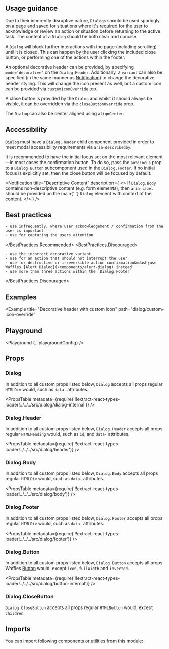 


<Layout title="Dialog" description="Displays popup content that requires user interaction, on top of an overlay.">

## Usage guidance

Due to their inherently disruptive nature, `Dialogs` should be used sparingly on a page and saved for situations where it's required for the user to acknowledge or review an action or situation before returning to the active task. The content of a `Dialog` should be both clear and concise.

A `Dialog` will block further interactions with the page (including scrolling) until it is closed. This can happen by the user clicking the included close button, or performing one of the actions within the footer.

An optional decorative header can be provided, by specifying `mode='decorative'` on the `Dialog.Header`. Additionally, a `variant` can also be specified (in the same manner as [Notification](/components/notification)) to change the decorative header styling. This will change the icon present as well, but a custom icon can be provided via `customIconOverride` too.

A close button is provided by the `Dialog` and whilst it should always be visible, it can be overridden via the `closeButtonOverride` prop.

The `Dialog` can also be center aligned using `alignCenter`.

## Accessibility

`Dialog` must have a `Dialog.Header` child component provided in order to meet modal accessibility requirements via `aria-describedby`.

It is recommended to have the initial focus set on the most relevant element&mdash;in most cases the confirmation button. To do so, pass the `autoFocus` prop to a `Dialog.Button` subcomponent used in the `Dialog.Footer`.
If no initial focus is explicitly set, then the close button will be focused by default.

<Notification
  title="Descriptive Content"
  description={
    <>
      If <Code>Dialog.Body</Code> contains non-descriptive content (e.g. form
      elements), then <Code>aria-label</Code> should be provided on the main{' '}
      <Code>Dialog</Code> element with context of the content.
    </>
  }
/>

## Best practices

<BestPractices>
  <BestPractices.Recommended>

    - use infrequently, where user acknowledgement / confirmation from the user is important
    - use for capturing the users attention

  </BestPractices.Recommended>
  <BestPractices.Discouraged>

    - use the incorrect decorative variant
    - use for an action that should not interrupt the user
    - use for destructive or irreversible action confirmation&mdash;use Waffles [Alert Dialog](/components/alert-dialog) instead
    - use more than three actions within the `Dialog.Footer`

  </BestPractices.Discouraged>
</BestPractices>

## Examples

<Example title="Basic usage" path="dialog/basic-usage">
  <BasicUsage />
</Example>

<Example title="Center aligned" path="dialog/center-aligned">
  <CenterAligned />
</Example>

<Example title="Decorative header" path="dialog/decorative-header">
  <DecorativeHeader />
</Example>

<Example
  title="Decorative header with custom icon"
  path="dialog/custom-icon-override"
>
  <CustomIconOverride />
</Example>

<Example title="Custom close" path="dialog/custom-close">
  <CustomClose />
</Example>

## Playground

<Playground {...playgroundConfig} />

## Props

### Dialog

In addition to all custom props listed below, `Dialog` accepts all props regular `HTMLDiv` would, such as `data-` attributes.

<PropsTable
  metadata={require('!!extract-react-types-loader!../../../src/dialog/dialog-internal')}
/>

### Dialog.Header

In addition to all custom props listed below, `Dialog.Header` accepts all props regular `HTMLHeading` would, such as `id`, and `data-` attributes.

<PropsTable
  metadata={require('!!extract-react-types-loader!../../../src/dialog/header')}
/>

### Dialog.Body

In addition to all custom props listed below, `Dialog.Body` accepts all props regular `HTMLDiv` would, such as `data-` attributes.

<PropsTable
  metadata={require('!!extract-react-types-loader!../../../src/dialog/body')}
/>

### Dialog.Footer

In addition to all custom props listed below, `Dialog.Footer` accepts all props regular `HTMLDiv` would, such as `data-` attributes.

<PropsTable
  metadata={require('!!extract-react-types-loader!../../../src/dialog/footer')}
/>

### Dialog.Button

In addition to all custom props listed below, `Dialog.Button` accepts all props Waffles [Button](/components/button/#props) would, except `icon`, `fullWidth` and `inverted`.

<PropsTable
  metadata={require('!!extract-react-types-loader!../../../src/dialog/button-internal')}
/>

### Dialog.CloseButton

`Dialog.CloseButton` accepts all props regular `HTMLButton` would, except `children`.

## Imports

You can import following components or utilities from this module:

<Imports module={DialogExports} path="@datacamp/waffles/dialog" />

</Layout>

